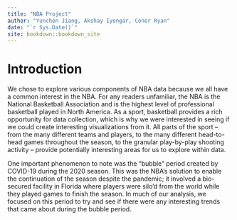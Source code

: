 ```yaml
--- 
title: "NBA Project"
author: "Yunchen Jiang, Akshay Iyengar, Conor Ryan"
date: "`r Sys.Date()`"
site: bookdown::bookdown_site
---
```


# Introduction

We chose to explore various components of NBA data because we all have a common interest in the NBA. For any readers unfamiliar, the NBA is the National Basketball Association and is the highest level of professional basketball played in North America. As a sport, basketball provides a rich opportunity for data collection, which is why we were interested in seeing if we could create interesting visualizations from it. All parts of the sport -- from the many different teams and players, to the many different head-to-head games throughout the season, to the granular play-by-play shooting activity -- provide potentially interesting areas for us to explore within data.

One important phenomenon to note was the "bubble" period created by COVID-19 during the 2020 season. This was the NBA's solution to enable the continuation of the season despite the pandemic; it involved a bio-secured facility in Florida where players were silo'd from the world while they played games to finish the season. In much of our analysis, we focused on this period to try and see if there were any interesting trends that came about during the bubble period.
